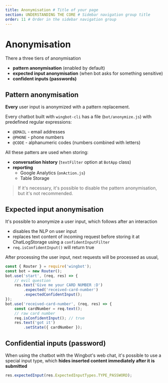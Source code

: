 ```yaml
---
title: Anonymisation # Title of your page
section: UNDERSTANDING THE CORE # Sidebar navigation group title
order: 11 # Order in the sidebar navigation group
---
```


# Anonymisation

There a three tiers of anonymisation

- **pattern anonymisation** (enabled by default)
- **expected input anonymisation** (when bot asks for something sensitive)
- **confident inputs (passwords)**

## Pattern anonymisation

**Every** user input is anonymized with a pattern replacement.

Every chatbot built with `wingbot-cli` has a file (`bot/anonymize.js`) with predefined regular expressions:

- `@EMAIL` - email addresses
- `@PHONE` - phone numbers
- `@CODE` - alphanumeric codes (numbers combined with letters)

All these patters are used when storing:

- **conversation history** (`textFilter` option at `BotApp` class)
- **reporting**
    - Google Analytics (`onAction.js`)
    - Table Storage

> If it's necessary, it's possible to disable the pattern anonymisation, but it's not recommended.
## Expected input anonymisation

It's possible to anonymize a user input, which follows after an interaction

- disables the NLP on user input
- replaces text content of incoming request before
storing it at ChatLogStorage using a `confidentInputFilter`
- `req.isConfidentInput()` will return true

After processing the user input, next requests will be processed as usual,

```javascript
const { Router } = require('wingbot');
const bot = new Router();
bot.use('start', (req, res) => {
    // evil question
    res.text('Give me your CARD NUMBER :D')
        .expected('received-card-number')
        .expectedConfidentInput();
});
bot.use('received-card-number', (req, res) => {
    const cardNumber = req.text();
    // raw card number
    req.isConfidentInput(); // true
    res.text('got it')
        .setState({ cardNumber });
```
## Confidential inputs (password)
When using the chatbot with the Wingbot's web chat, it's possible to use a special input type, which **hides inserted content immediately after it is submitted**
```javascript
res.expectedInput(res.ExpectedInputTypes.TYPE_PASSWORD);
```